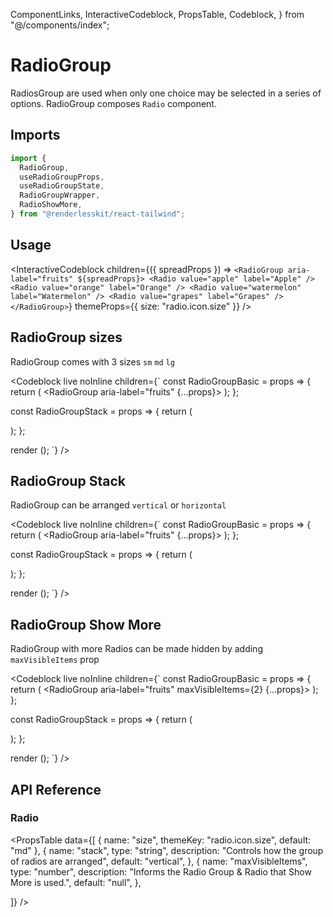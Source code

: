   ComponentLinks,
  InteractiveCodeblock,
  PropsTable,
  Codeblock,
} from "@/components/index";

# RadioGroup

RadiosGroup are used when only one choice may be selected in a series of
options. RadioGroup composes `Radio` component.

<ComponentLinks github="radio-group" theme="radio" story="forms-radiogroup" />

## Imports

```js
import {
  RadioGroup,
  useRadioGroupProps,
  useRadioGroupState,
  RadioGroupWrapper,
  RadioShowMore,
} from "@renderlesskit/react-tailwind";
```

## Usage

<InteractiveCodeblock
  children={({ spreadProps }) => `
<RadioGroup aria-label="fruits" ${spreadProps}>
  <Radio value="apple" label="Apple" />
  <Radio value="orange" label="Orange" />
  <Radio value="watermelon" label="Watermelon" />
  <Radio value="grapes" label="Grapes" />
</RadioGroup>
`}
  themeProps={{ size: "radio.icon.size" }}
/>

## RadioGroup sizes

RadioGroup comes with 3 sizes `sm` `md` `lg`

<Codeblock
  live
  noInline
  children={`
const RadioGroupBasic = props => {
  return (
    <RadioGroup aria-label="fruits" {...props}>
      <Radio value="apple" label="Apple" />
      <Radio value="orange" label="Orange" />
      <Radio value="watermelon" label="Watermelon" />
      <Radio value="grapes" label="Grapes" />
    </RadioGroup>
  );
};

const RadioGroupStack = props => { return (

<div className="flex space-x-2">
  <RadioGroupBasic size="sm" />
  <RadioGroupBasic size="md" />
  <RadioGroupBasic size="lg" />
</div>
); };

render (<RadioGroupStack/>); `} />

## RadioGroup Stack

RadioGroup can be arranged `vertical` or `horizontal`

<Codeblock
  live
  noInline
  children={`
const RadioGroupBasic = props => {
  return (
    <RadioGroup aria-label="fruits" {...props}>
      <Radio value="apple" label="Apple" />
      <Radio value="orange" label="Orange" />
      <Radio value="watermelon" label="Watermelon" />
      <Radio value="grapes" label="Grapes" />
    </RadioGroup>
  );
};

const RadioGroupStack = props => { return (

<div className="flex flex-col space-y-2">
  <RadioGroupBasic size="md" stack="vertical" />
  <RadioGroupBasic size="md" stack="horizontal" />
</div>
); };

render (<RadioGroupStack/>); `} />

## RadioGroup Show More

RadioGroup with more Radios can be made hidden by adding `maxVisibleItems` prop

<Codeblock
  live
  noInline
  children={`
const RadioGroupBasic = props => {
  return (
    <RadioGroup aria-label="fruits" maxVisibleItems={2} {...props}>
      <Radio value="apple" label="Apple" />
      <Radio value="orange" label="Orange" />
      <Radio value="watermelon" label="Watermelon" />
      <Radio value="grapes" label="Grapes" />
    </RadioGroup>
  );
};

const RadioGroupStack = props => { return (

<div className="flex flex-col space-y-2">
  <RadioGroupBasic size="md" stack="vertical" className="w-32" />
  <RadioGroupBasic size="md" stack="horizontal" />
</div>
); };

render (<RadioGroupStack/>); `} />

## API Reference

### Radio

<PropsTable
  data={[
    { name: "size", themeKey: "radio.icon.size", default: "md" },
    {
      name: "stack",
      type: "string",
      description: "Controls how the group of radios are arranged",
      default: "vertical",
    },
    {
      name: "maxVisibleItems",
      type: "number",
      description: "Informs the Radio Group & Radio that Show More is used.",
      default: "null",
    },

]} />
